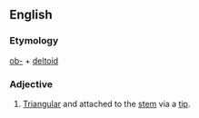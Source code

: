 ==English==

===Etymology===

[[ob-]] + [[deltoid]]

===Adjective===
{{en-adj|-}}

# {{context|botany|of leaves|lang=en}} [[triangular|Triangular]] and attached to the [[stem]] via a [[tip]].